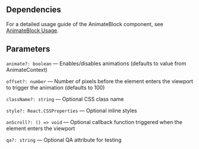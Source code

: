 

<Meta of={AnimateBlockStories} />
<StoryTemplate>

## Dependencies

For a detailed usage guide of the AnimateBlock component, see [AnimateBlock Usage](https://github.com/gravity-ui/page-constructor/blob/main/memory-bank/usage/animateBlock.md).

## Parameters

`animate?: boolean` — Enables/disables animations (defaults to value from AnimateContext)

`offset?: number` — Number of pixels before the element enters the viewport to trigger the animation (defaults to 100)

`className?: string` — Optional CSS class name

`style?: React.CSSProperties` — Optional inline styles

`onScroll?: () => void` — Optional callback function triggered when the element enters the viewport

`qa?: string` — Optional QA attribute for testing

</StoryTemplate>
